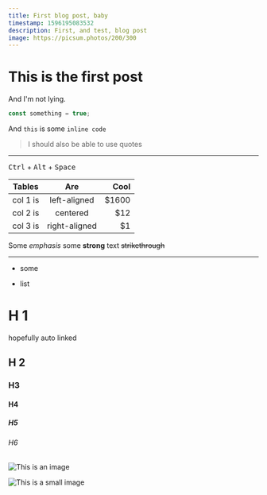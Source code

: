 ```yaml
---
title: First blog post, baby
timestamp: 1596195083532
description: First, and test, blog post
image: https://picsum.photos/200/300
---
```


# This is the first post

And I'm not lying.

```typescript
const something = true;
```

And `this` is some `inline code`

> I should also be able to use quotes

---

<kbd>Ctrl</kbd> + <kbd>Alt</kbd> + <kbd>Space</kbd>

| Tables   |      Are      |   Cool |
| -------- | :-----------: | -----: |
| col 1 is | left-aligned  | \$1600 |
| col 2 is |   centered    |   \$12 |
| col 3 is | right-aligned |    \$1 |

Some _emphasis_ some **strong** text ~~strikethrough~~

---

- some

* list

# H 1

hopefully auto linked

## H 2

### H3

#### H4

##### H5

###### H6

![This is an image](https://images.unsplash.com/photo-1593642632559-0c6d3fc62b89?ixlib=rb-1.2.1&ixid=eyJhcHBfaWQiOjEyMDd9&auto=format&fit=crop&w=2550&q=80)

![This is a small image](https://picsum.photos/200/300)
